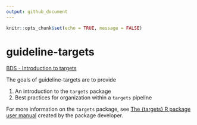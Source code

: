 ```yaml
---
output: github_document
---
```


```r
knitr::opts_chunk$set(echo = TRUE, message = FALSE)

```

# guideline-targets

[BDS - Introduction to targets](https://wfusm-bds.github.io/guideline-targets/)

The goals of guideline-targets are to provide

1) An introduction to the `targets` package
2) Best practices for organization within a `targets` pipeline

For more information on the `targets` package, see [The {targets} R package user manual](https://books.ropensci.org/targets/) created by the package developer.
